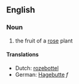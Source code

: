 ==English==
===Noun===
# the fruit of a [[rose]] plant
====Translations====
*Dutch: [[rozebottel]]
*German: [[Hagebutte]] ''f''